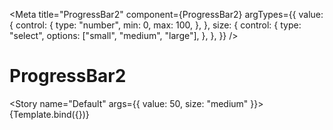 
<Meta
  title="ProgressBar2"
  component={ProgressBar2}
  argTypes={{
    value: {
      control: {
        type: "number",
        min: 0,
        max: 100,
      },
    },
    size: {
      control: {
        type: "select",
        options: ["small", "medium", "large"],
      },
    },
  }}
/>


# ProgressBar2

<Story name="Default" args={{ value: 50, size: "medium" }}>
  {Template.bind({})}
</Story>
